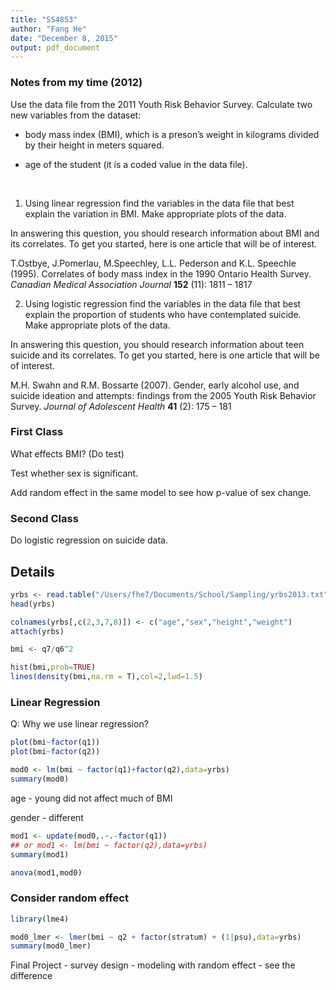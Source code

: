 ```yaml
---
title: "SS4853"
author: "Fang He"
date: "December 8, 2015"
output: pdf_document
---
```



### Notes from my time (2012)


Use the data file from the 2011 Youth Risk Behavior Survey. Calculate two new variables from the dataset: 

* body mass index (BMI), which is a preson's weight in kilograms divided by their height in meters squared.

* age of the student (it is a coded value in the data file).

<br>

1. Using linear regression find the variables in the data file that best explain the variation in BMI. Make appropriate plots of the data.

In answering this question, you should research information about BMI and its correlates. To get you started, here is one article that will be of interest.

T.Ostbye, J.Pomerlau, M.Speechley, L.L. Pederson and K.L. Speechle (1995). Correlates of body mass index in the 1990 Ontario Health Survey. *Canadian Medical Association Journal* **152** (11): 1811 -- 1817



2. Using logistic regression find the variables in the data file that best explain the proportion of students who have contemplated suicide. Make appropriate plots of the data.

In answering this question, you should research information about teen suicide and its correlates. To get you started, here is one article that will be of interest.

M.H. Swahn and R.M. Bossarte (2007). Gender, early alcohol use, and suicide ideation and attempts: findings from the 2005 Youth Risk Behavior Survey. *Journal of Adolescent Health* **41** (2): 175 -- 181



### First Class

What effects BMI? (Do test)

Test whether sex is significant. 

Add random effect in the same model to see how p-value of sex change.


### Second Class

Do logistic regression on suicide data.


## Details

```r
yrbs <- read.table("/Users/fhe7/Documents/School/Sampling/yrbs2013.txt",header=TRUE)
head(yrbs)

colnames(yrbs[,c(2,3,7,8)]) <- c("age","sex","height","weight")
attach(yrbs)

bmi <- q7/q6^2
```

```r
hist(bmi,prob=TRUE)
lines(density(bmi,na.rm = T),col=2,lwd=1.5)
```

### Linear Regression

Q: Why we use linear regression?

```r
plot(bmi~factor(q1))
plot(bmi~factor(q2))
```


```r
mod0 <- lm(bmi ~ factor(q1)+factor(q2),data=yrbs)
summary(mod0)
```

age - young did not affect much of BMI

gender - different


```r
mod1 <- update(mod0,.~.-factor(q1))
## or mod1 <- lm(bmi ~ factor(q2),data=yrbs)
summary(mod1)
```

```r
anova(mod1,mod0)
```

### Consider random effect

```r
library(lme4)
```

```r
mod0_lmer <- lmer(bmi ~ q2 + factor(stratum) + (1|psu),data=yrbs)
summary(mod0_lmer)
```


Final Project - survey design - modeling with random effect - see the difference 














